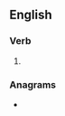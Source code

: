 {{also|latinises|latinisés}}
==English==

===Verb===
{{head|en|verb form}}

# {{en-third-person singular of|Latinise}}

===Anagrams===
* {{anagrams|en|a=aeiilnsst|alienists|snailiest}}